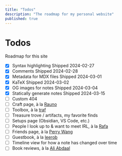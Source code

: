 ```yaml
---
title: "Todos"
description: "The roadmap for my personal website"
published: true
---
```


# Todos

Roadmap for this site

- [x] Syntax highlighting
  <Comment type="inline">Shipped 2024-02-27</Comment>
- [x] Comments
  <Comment type="inline">Shipped 2024-02-28</Comment>
- [x] Metadata for MDX files
  <Comment type="inline">Shipped 2024-03-01</Comment>
- [x] KaTeX
  <Comment type="inline">Shipped 2024-03-02</Comment>
- [x] OG images for notes
  <Comment type="inline">Shipped 2024-03-04</Comment>
- [X] Statically generate notes
  <Comment type="inline">Shipped 2024-03-15</Comment>
- [ ] Custom 404
- [ ] Craft page, à la [Rauno](https://rauno.me/craft)
- [ ] Toolbox, à la [traf](https://tr.af/stack)
- [ ] Treasure trove / artifacts, my favorite finds
- [ ] Setups page (Obsidian, VS Code, etc.)
- [ ] People I look up to & want to meet IRL, à la [Rafa](https://rafa.design/)
- [ ] Friends page, à la [Perry Wang](https://www.perryw.ca/info)
- [ ] Guestbook, à la [leerob](https://leerob.io/guestbook)
- [ ] Timeline view for how a note has changed over time
- [ ] Book reviews, à la [Ali Abdaal](https://aliabdaal.com/book-notes/)
